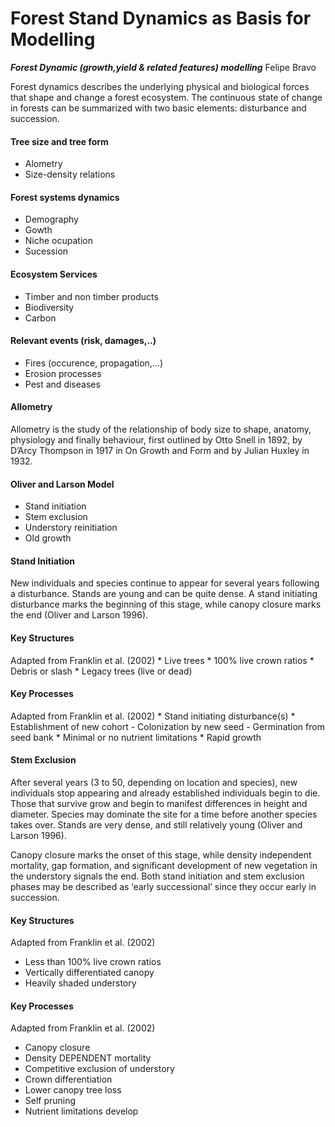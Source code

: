 Forest Stand Dynamics as Basis for Modelling
===================================================
***Forest Dynamic (growth,yield & related features) modelling***
Felipe Bravo

Forest dynamics describes the underlying physical and biological forces that shape and change a forest ecosystem. 
The continuous state of change in forests can be summarized with two basic elements: disturbance and succession.

#### Tree size and tree form
* Alometry
* Size-density relations


#### Forest systems dynamics
* Demography
* Gowth
* Niche ocupation
* Sucession



#### Ecosystem Services
* Timber and non timber products
* Biodiversity
* Carbon


#### Relevant events (risk, damages,..)
* Fires (occurence, propagation,...)
* Erosion processes
* Pest and diseases

#### Allometry
Allometry is the study of the relationship of body size to shape, anatomy, physiology and finally behaviour, first outlined by Otto Snell in
 1892, by D'Arcy Thompson in 1917 in On Growth and Form and by Julian Huxley in 1932.

#### Oliver and Larson Model
* Stand initiation
* Stem exclusion
* Understory reinitiation
* Old growth

#### Stand Initiation
New individuals and species continue to appear for several years following a disturbance. 
Stands are young and can be quite dense. A stand initiating disturbance marks the beginning of this 
stage, while canopy closure marks the end (Oliver and Larson 1996).

#### Key Structures
Adapted from Franklin et al. (2002)
* Live trees
* 100% live crown ratios
* Debris or slash
* Legacy trees (live or dead)

#### Key Processes
Adapted from Franklin et al. (2002)
* Stand initiating disturbance(s)
* Establishment of new cohort 
 - Colonization by new seed
 - Germination from seed bank
* Minimal or no nutrient limitations
* Rapid growth


#### Stem Exclusion
After several years (3 to 50, depending on location and species), new individuals stop 
appearing and already established individuals begin to die. Those that survive grow and
begin to manifest differences in height and diameter. Species may dominate the site for 
a time before another species takes over. Stands are very dense, and still relatively 
young (Oliver and Larson 1996). 

Canopy closure marks the onset of this stage, while density independent mortality, gap formation, and significant development of new vegetation in the 
understory signals the end. Both stand initiation and stem exclusion phases may be described
as ‘early successional’ since they occur early in succession.

#### Key Structures
Adapted from Franklin et al. (2002)

* Less than 100% live crown ratios
* Vertically differentiated canopy
* Heavily shaded understory

#### Key Processes
Adapted from Franklin et al. (2002)

* Canopy closure
* Density DEPENDENT mortality
* Competitive exclusion of understory
* Crown differentiation
* Lower canopy tree loss
* Self pruning
* Nutrient limitations develop




